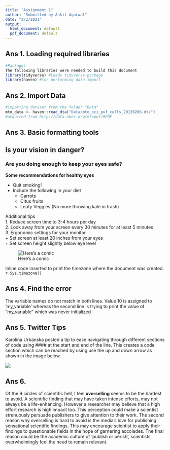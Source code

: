 ```yaml
---
title: "Assignment 1"
author: "Submitted by Ankit Agarwal"
date: "2/2/2021"
output:
  html_document: default
  pdf_document: default
---
```


## Ans 1. Loading required libraries  
```r
#Packages
The following libraries were needed to build this document
library(tidyverse) #Loads tidyverse package
library(haven) #for performing data import
```

## Ans 2. Import Data  
```r
#importing dataset from the folder "Data"
mto_data <- haven::read_dta("Data/mto_sci_puf_cells_20130206.dta") 
#acquired from http://data.nber.org/mtopuf/#PUF
```
## Ans 3. Basic formatting tools  
## Is your vision in danger?  
### Are you doing enough to keep your eyes safe?  
  
**Some recommendations for healthy eyes**  

* Quit smoking! 
* Include the following in your diet  
   + Carrots  
   + Citus fruits  
   + Leafy Veggies (No more throwing kale in trash)  
 

Additional tips  
1. Reduce screen time to 3-4 hours per day  
2. Look away from your screen every 30 minutes for at least 5 minutes  
3. Ergonomic settings for your monitor  
    + Set screen at least 20 inches from your eyes  
    + Set screen height slightly below eye level  
  
![Here's a comic](C:\Users\LENOVO\Desktop\hw1-ankeeet-agarwal\Rhw.jpg)

Inline code inserted to print the timezone where the document was created.  
`r Sys.timezone()`     

## Ans 4. Find the error  
The variable names do not match in both lines. Value 10 is assigned to 'my_variable' whereas the second line is trying to print the value of "my_varıable" which was never initialized  


## Ans 5. Twitter Tips  
Karolina Urbanska posted a tip to ease navigating through different sections of code using #### at the start and end of the line. This creates a code section which can be reached by using use the up and down arrow as shown in the image below.    

![](C:\Users\LENOVO\Desktop\hw1-ankeeet-agarwal\Code_tip.jpg)  

## Ans 6.  
Of the 9 circles of scientific hell, I feel **overselling** seems to be the hardest to avoid. A scientific finding that may have taken intense efforts, may not always be a life-enhancing. However a researcher may believe that a high effort research is high impact too. This perception could make a scientist strenuously persuade publishers to give attention to their work. The second reason why overselling is hard to avoid is the media's love for publishing sensational scientific findings. This may encourage scientist to apply their findings to questionable fields in the hope of garnering accolades. The final reason could be the academic culture of 'publish or perish', scientists overwhelmingly feel the need to remain relevant. 
